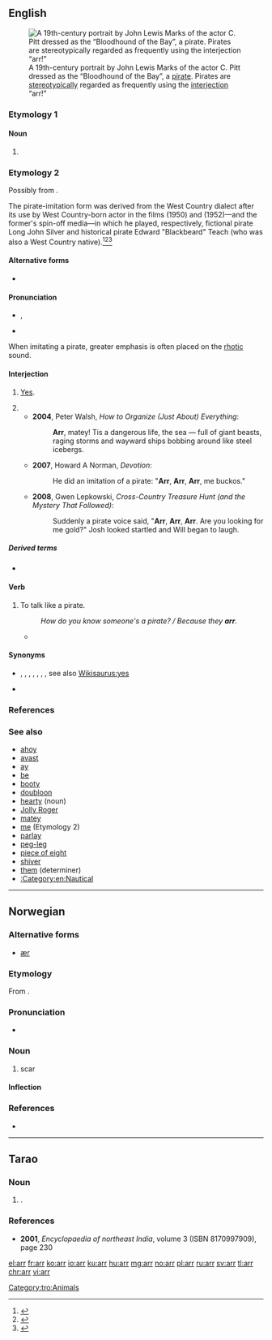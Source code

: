==English==
{{was wotd|2016|September|19}}
[[File:Marks, J.L. - theatrical portrait - Mr C. Pitt as The Bloodhound of the Bay - Google Art Project.jpg|thumb|A 19th-century portrait by John Lewis Marks of the actor C. Pitt dressed as the “Bloodhound of the Bay”, a [[pirate]]. Pirates are [[stereotypically]] regarded as frequently using the [[interjection]] “arr!”]]

===Etymology 1===

====Noun====
{{en-noun|?}}

# {{abbreviation of|arrival|lang=en}}

===Etymology 2===
Possibly from {{m|en|aye}}.

The pirate-imitation form was derived from the West Country dialect after its use by West Country-born actor {{w|Robert Newton}} in the films ''{{w|Treasure Island (1950 film)|Treasure Island}}'' (1950) and ''{{w|Blackbeard the Pirate}}'' (1952)—and the former's spin-off media—in which he played, respectively, fictional pirate Long John Silver and historical pirate Edward "Blackbeard" Teach (who was also a West Country native).<ref>{{cite-book|title=Cornwall's Strangest Tales|first=Peter|last=Grego|publisher=Pavilion Books|year=2013|isbn=9781909396432|chapter="Aharrr, Jim Lad!"}}</ref><ref>{{cite-book|title=Handsome Heroes and Vile Villains: Masculinity in Disney's Feature Films|first=Amy M.|last=Davis|publisher=Indiana University Press|year=2014|isbn=9780861969074|page=193}}</ref><ref>{{cite-book|title=Exmouth to Plymouth: Britain's Heritage Coast|first=Gary|last=Holpin|publisher=Amberley Publishing Limited|year=2014|isbn=9781445621579}}</ref>

====Alternative forms====
* {{l|en|ar}}

====Pronunciation====
* {{a|RP}} {{enPR|är}}, {{IPA|/ɑː/|lang=en}}
* {{rhymes|ɑː(ɹ)|lang=en}}

{{rel-top|pronunciation notes}}
When imitating a pirate, greater emphasis is often placed on the [[rhotic]] sound.
{{rel-bottom}}

====Interjection====
{{en-interj}}

# {{lb|en|Britain|West Country|West Midlands}} [[yes|Yes]].
# {{non-gloss definition|Used [[stereotypically]] in imitation of [[pirate]]s.}}
#* '''2004''', Peter Walsh, ''How to Organize (Just About) Everything'':
#*: '''Arr''', matey! Tis a dangerous life, the sea — full of giant beasts, raging storms and wayward ships bobbing around like steel icebergs.
#* '''2007''', Howard A Norman, ''Devotion'':
#*: He did an imitation of a pirate: "'''Arr''', '''Arr''', '''Arr''', me buckos."
#* '''2008''', Gwen Lepkowski, ''Cross-Country Treasure Hunt (and the Mystery That Followed)‎'':
#*: Suddenly a pirate voice said, "'''Arr''', '''Arr''', '''Arr'''. Are you looking for me gold?" Josh looked startled and Will began to laugh.

=====Derived terms=====
* {{l|en|oo arr}}

====Verb====
{{en-verb}}

# To talk like a pirate.
#: ''How do you know someone's a pirate?&nbsp;/ Because they '''arr'''.''
#* {{quote-book
|year=2012
|title=The Gap Year
|first=Sarah
|last=Bird
|publisher=Simon and Schuster
|isbn=9781451678826
|page=9
|passage=Pirates become a running joke between us.  When she was a sophomore, I once served her artichokes, arugula, and arroz con pollo for dinner, and we “'''arred'''” our way through the entire meal.
}}

====Synonyms====
* {{sense|yes}} {{l|en|ay}}, {{l|en|aye}}, {{l|en|ya}}, {{l|en|yea}}, {{l|en|yeah}}, {{l|en|yep}}, {{l|en|yes}}, see also [[Wikisaurus:yes]]
* {{sense|pirate}} {{l|en|yarr}}

===References===
<references />

===See also===
* [[ahoy]]
* [[avast]]
* [[ay]]
* [[be]]
* [[booty]]
* [[doubloon]]
* [[hearty#Noun|hearty]] (noun)
* [[Jolly Roger]]
* [[matey]]
* [[me#Etymology 2|me]] (Etymology 2)
* [[parlay]]
* [[peg-leg]]
* [[piece of eight]]
* [[shiver]]
* [[them#Determiner|them]] (determiner)
* [[:Category:en:Nautical]]

----

==Norwegian==

===Alternative forms===
* [[ær#Norwegian Nynorsk|ær]]

===Etymology===
From {{etyl|non|no}} {{m|non|ørr}}.

===Pronunciation===
* {{IPA|/ɑrː/|lang=no}}

===Noun===
{{head|no|noun}}

# scar

====Inflection====
{{no-noun-infl|nb-class=n1|nn-class=n1}}

===References===
* {{R:Dokumentasjonsprosjektet|arr}}

----

==Tarao==

===Noun===
{{head|tro|noun}}

# {{alternative form of|arte|lang=tro|nodot=1}} {{gloss|chicken}}.

===References===
* '''2001''', ''Encyclopaedia of northeast India'', volume 3 (ISBN 8170997909), page 230

[[Category:tro:Animals]]

[[el:arr]]
[[fr:arr]]
[[ko:arr]]
[[io:arr]]
[[ku:arr]]
[[hu:arr]]
[[mg:arr]]
[[no:arr]]
[[pl:arr]]
[[ru:arr]]
[[sv:arr]]
[[tl:arr]]
[[chr:arr]]
[[vi:arr]]